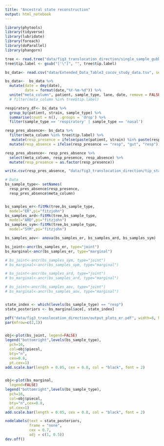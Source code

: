 ```yaml
---
title: "Ancestral state reconstruction"
output: html_notebook
---
```


```r
library(phytools)
library(tidyverse)
library(lubridate)
library(foreach)
library(doParallel)
library(phangorn)

tree <- read.tree("data/fig3_translocation_direction/single_sample_gubbins_tree.mproot.tre")  # figtree midpoint root
tree$tip.label <- gsub("['\"]", "", tree$tip.label)

bs_data<- read.csv("data/Extended_Data_Table3_cocov_study_data.tsv", sep='\t')

bs_data<-  bs_data %>%
  mutate(date = dmy(date), 
         date = format(date,"%Y-%m-%d")) %>%
  unite("meta_column", patient, sample_type, lane, date, remove = FALSE) # %>%
  # filter(meta_column %in% tree$tip.label)

respiratory_df<- bs_data %>% 
  group_by(patient, strain, sample_type) %>%
  summarise(count = n(), .groups = 'drop') %>%
  filter(sample_type == 'respiratory' | sample_type == 'nasal')

resp_pres_absence<- bs_data %>%
  filter(meta_column %in% tree$tip.label) %>%
   mutate(resp_presence = ifelse(paste(patient, strain) %in% paste(respiratory_df$patient, respiratory_df$strain), "resp", "gut")) %>%
  mutate(resp_absence = ifelse(resp_presence == "resp", "gut", "resp"))

resp_pres_absence<- resp_pres_absence %>%
  select(meta_column, resp_presence, resp_absence) %>%
  mutate(resp_presence = as.factor(resp_presence))

write.csv(resp_pres_absence, "data/fig3_translocation_direction/tip_states_for_ancr.csv", row.names = FALSE)

# Data 
bs_sample_type<- setNames(
  resp_pres_absence$resp_presence,
  resp_pres_absence$meta_column)


bs_samples_er<-fitMk(tree,bs_sample_type,
  model="ER",pi="fitzjohn")
bs_samples_ard<-fitMk(tree,bs_sample_type,
  model="ARD",pi="fitzjohn")
bs_samples_sym<-fitMk(tree,bs_sample_type,
  model="SYM",pi="fitzjohn")

bs_samples_aov<- anova(bs_samples_er, bs_samples_ard, bs_samples_sym)

bs_joint<-ancr(bs_samples_er, type="joint")
bs_marginal<-ancr(bs_samples_er, type="marginal")

# bs_joint<-ancr(bs_samples_sym, type="joint")
# bs_marginal<-ancr(bs_samples_sym, type="marginal")

# bs_joint<-ancr(bs_samples_ard, type="joint")
# bs_marginal<-ancr(bs_samples_ard, type="marginal")

# bs_joint<-ancr(bs_samples_aov, type="joint")
# bs_marginal<-ancr(bs_samples_aov, type="marginal")


state_index <- which(levels(bs_sample_type) == "resp")
state_posteriors <- bs_marginal$ace[, state_index]  

pdf("data/fig3_translocation_direction/output_plots_er.pdf", width=8, height=10)
par(mfrow=c(2,1))


obj<-plot(bs_joint, legend=FALSE)
legend("bottomright",levels(bs_sample_type),
  pch=16,
  col=obj$piecol,
  bty="n",
  cex=0.8,
  pt.cex=1)
add.scale.bar(length = 0.05, cex = 0.8, col = "black", font = 2)


obj<-plot(bs_marginal,
  legend=FALSE)
legend("bottomright",levels(bs_sample_type),
  pch=16,
  col=obj$piecol,
  bty="n",cex=0.8,
  pt.cex=1)
add.scale.bar(length = 0.05, cex = 0.8, col = "black", font = 2)

nodelabels(text = state_posteriors,
           frame = "none",
           cex = 0.7,
           adj = c(1, 0.5))
dev.off()


```














